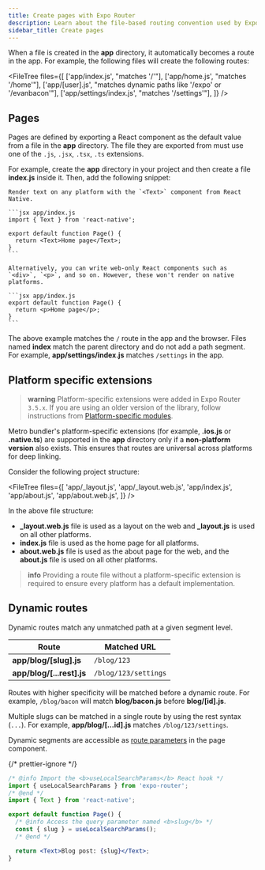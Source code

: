 ```yaml
---
title: Create pages with Expo Router
description: Learn about the file-based routing convention used by Expo Router.
sidebar_title: Create pages
---
```



When a file is created in the **app** directory, it automatically becomes a route in the app. For example, the following files will create the following routes:

<FileTree
  files={[
    ['app/index.js', "matches '/'"],
    ['app/home.js', "matches '/home'"],
    ['app/[user].js', "matches dynamic paths like '/expo' or '/evanbacon'"],
    ['app/settings/index.js', "matches '/settings'"],
  ]}
/>

## Pages

Pages are defined by exporting a React component as the default value from a file in the **app** directory. The file they are exported from must use one of the `.js`, `.jsx`, `.tsx`, `.ts` extensions.

For example, create the **app** directory in your project and then create a file **index.js** inside it. Then, add the following snippet:

<Tabs>

<Tab label="Universal">

    Render text on any platform with the `<Text>` component from React Native.

    ```jsx app/index.js
    import { Text } from 'react-native';

    export default function Page() {
      return <Text>Home page</Text>;
    }
    ```

</Tab>

<Tab label="Web-only">

    Alternatively, you can write web-only React components such as `<div>`, `<p>`, and so on. However, these won't render on native platforms.

    ```jsx app/index.js
    export default function Page() {
      return <p>Home page</p>;
    }
    ```

</Tab>

</Tabs>

The above example matches the `/` route in the app and the browser. Files named **index** match the parent directory and do not add a path segment. For example, **app/settings/index.js** matches `/settings` in the app.

## Platform specific extensions

> **warning** Platform-specific extensions were added in Expo Router `3.5.x`. If you are using an older version of the library, follow instructions from [Platform-specific modules](/router/advanced/platform-specific-modules).

Metro bundler's platform-specific extensions (for example, **.ios.js** or **.native.ts**) are supported in the **app** directory only if a **non-platform version** also exists. This ensures that routes are universal across platforms for deep linking.

Consider the following project structure:

<FileTree
  files={[
    'app/_layout.js',
    'app/_layout.web.js',
    'app/index.js',
    'app/about.js',
    'app/about.web.js',
  ]}
/>

In the above file structure:

- **\_layout.web.js** file is used as a layout on the web and **\_layout.js** is used on all other platforms.
- **index.js** file is used as the home page for all platforms.
- **about.web.js** file is used as the about page for the web, and the **about.js** file is used on all other platforms.

> **info** Providing a route file without a platform-specific extension is required to ensure every platform has a default implementation.

## Dynamic routes

Dynamic routes match any unmatched path at a given segment level.

| Route                     | Matched URL          |
| ------------------------- | -------------------- |
| **app/blog/[slug].js**    | `/blog/123`          |
| **app/blog/[...rest].js** | `/blog/123/settings` |

Routes with higher specificity will be matched before a dynamic route. For example, `/blog/bacon` will match **blog/bacon.js** before **blog/[id].js**.

Multiple slugs can be matched in a single route by using the rest syntax (`...`). For example, **app/blog/[...id].js** matches `/blog/123/settings`.

Dynamic segments are accessible as [route parameters](/router/reference/url-parameters) in the page component.

{/* prettier-ignore */}
```jsx app/blog/[slug].js
/* @info Import the <b>useLocalSearchParams</b> React hook */
import { useLocalSearchParams } from 'expo-router';
/* @end */
import { Text } from 'react-native';

export default function Page() {
  /* @info Access the query parameter named <b>slug</b> */
  const { slug } = useLocalSearchParams();
  /* @end */

  return <Text>Blog post: {slug}</Text>;
}
```

